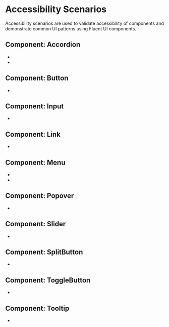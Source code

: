 
<Meta title="Accessibility Scenarios/ List of Scenarios " />

# Accessibility Scenarios

Accessibility scenarios are used to validate accessibility of components and demonstrate common UI patterns using Fluent UI components.

## Component: Accordion

- <FullscreenLink
    content="Accordion / Personal form"
    parent="accordion1-accessibility-scenario"
    story="personal-form"
  />
- <FullscreenLink content="Accordion / FAQ" parent="accordion2-accessibility-scenario" story="faq" />

## Component: Button

- <FullscreenLink content="Button / Messenger" parent="button-accessibility-scenario" story="messenger-buttons" />

## Component: Input

- <FullscreenLink
    content="Input / Registration form"
    parent="input-accessibility-scenario"
    story="registration-form-inputs"
  />

## Component: Link

- <FullscreenLink content="Link / Site navigation" parent="link-accessibility-scenario" story="site-navigation" />

## Component: Menu

- <FullscreenLink content="Menu / Profile menu" parent="menu1-accessibility-scenario" story="profile-menu" />
- <FullscreenLink
    content="Menu / Menu with split item"
    parent="menu2-accessibility-scenario"
    story="menu-with-split-item"
  />

## Component: Popover

- <FullscreenLink content="Popover / Add people" parent="popover-accessibility-scenario" story="add-people" />

## Component: Slider

- <FullscreenLink
    content="Slider / Sound control"
    parent="slider-accessibility-scenario"
    story="sound-control-sliders"
  />

## Component: SplitButton

- <FullscreenLink
    content="SplitButton / Event remindar"
    parent="split-button-accessibility-scenario"
    story="event-reminder"
  />

## Component: ToggleButton

- <FullscreenLink
    content="ToggleButton / Device controls"
    parent="toggle-button-accessibility-scenario"
    story="device-controls"
  />

## Component: Tooltip

- <FullscreenLink
    content="Tooltip / Buttons with tooltip"
    parent="tooltip-accessibility-scenario"
    story="buttons-with-tooltip"
  />
